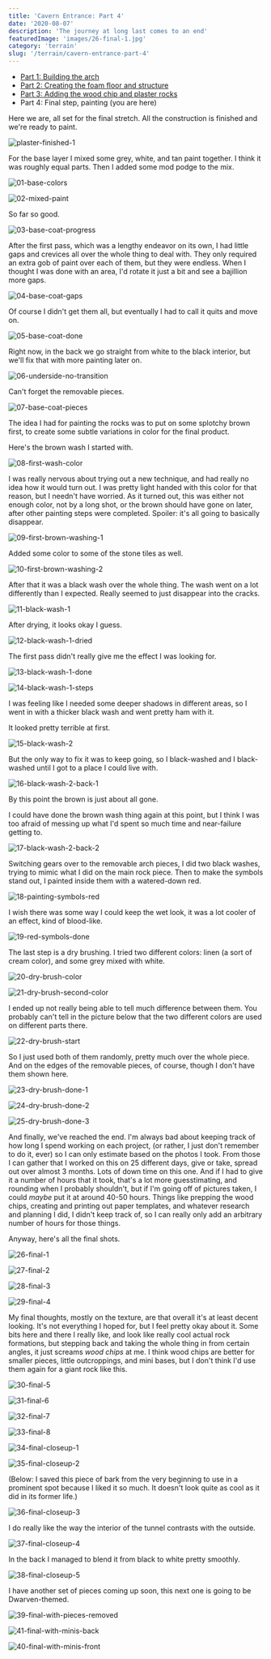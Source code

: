 ```yaml
---
title: 'Cavern Entrance: Part 4'
date: '2020-08-07'
description: 'The journey at long last comes to an end'
featuredImage: 'images/26-final-1.jpg'
category: 'terrain'
slug: '/terrain/cavern-entrance-part-4'
---
```


- [Part 1: Building the arch](../cavern-entrance-part-1/)
- [Part 2: Creating the foam floor and structure](../cavern-entrance-part-2/)
- [Part 3: Adding the wood chip and plaster rocks](../cavern-entrance-part-3/)
- Part 4: Final step, painting (you are here)

Here we are, all set for the final stretch. All the construction is finished and we're ready to paint.

![plaster-finished-1](images/plaster-finished-1.jpg)

For the base layer I mixed some grey, white, and tan paint together. I think it was roughly equal parts. Then I added some mod podge to the mix.

![01-base-colors](images/01-base-colors.jpg)

![02-mixed-paint](images/02-mixed-paint.jpg)

So far so good.

![03-base-coat-progress](images/03-base-coat-progress.jpg)

After the first pass, which was a lengthy endeavor on its own, I had little gaps and crevices all over the whole thing to deal with. They only required an extra gob of paint over each of them, but they were endless. When I thought I was done with an area, I'd rotate it just a bit and see a bajillion more gaps.

![04-base-coat-gaps](images/04-base-coat-gaps.jpg)

Of course I didn't get them all, but eventually I had to call it quits and move on.

![05-base-coat-done](images/05-base-coat-done.jpg)

Right now, in the back we go straight from white to the black interior, but we'll fix that with more painting later on.

![06-underside-no-transition](images/06-underside-no-transition.jpg)

Can't forget the removable pieces.

![07-base-coat-pieces](images/07-base-coat-pieces.jpg)

The idea I had for painting the rocks was to put on some splotchy brown first, to create some subtle variations in color for the final product.

Here's the brown wash I started with.

![08-first-wash-color](images/08-first-wash-color.jpg)

I was really nervous about trying out a new technique, and had really no idea how it would turn out. I was pretty light handed with this color for that reason, but I needn't have worried. As it turned out, this was either not enough color, not by a long shot, or the brown should have gone on later, after other painting steps were completed. Spoiler: it's all going to basically disappear.

![09-first-brown-washing-1](images/09-first-brown-washing-1.jpg)

Added some color to some of the stone tiles as well.

![10-first-brown-washing-2](images/10-first-brown-washing-2.jpg)

After that it was a black wash over the whole thing. The wash went on a lot differently than I expected. Really seemed to just disappear into the cracks.

![11-black-wash-1](images/11-black-wash-1.jpg)

After drying, it looks okay I guess.

![12-black-wash-1-dried](images/12-black-wash-1-dried.jpg)

The first pass didn't really give me the effect I was looking for.

![13-black-wash-1-done](images/13-black-wash-1-done.jpg)

![14-black-wash-1-steps](images/14-black-wash-1-steps.jpg)

I was feeling like I needed some deeper shadows in different areas, so I went in with a thicker black wash and went pretty ham with it.

It looked pretty terrible at first.

![15-black-wash-2](images/15-black-wash-2.jpg)

But the only way to fix it was to keep going, so I black-washed and I black-washed until I got to a place I could live with.

![16-black-wash-2-back-1](images/16-black-wash-2-back-1.jpg)

By this point the brown is just about all gone.

I could have done the brown wash thing again at this point, but I think I was too afraid of messing up what I'd spent so much time and near-failure getting to.

![17-black-wash-2-back-2](images/17-black-wash-2-back-2.jpg)

Switching gears over to the removable arch pieces, I did two black washes, trying to mimic what I did on the main rock piece. Then to make the symbols stand out, I painted inside them with a watered-down red.

![18-painting-symbols-red](images/18-painting-symbols-red.jpg)

I wish there was some way I could keep the wet look, it was a lot cooler of an effect, kind of blood-like.

![19-red-symbols-done](images/19-red-symbols-done.jpg)

The last step is a dry brushing. I tried two different colors: linen (a sort of cream color), and some grey mixed with white.

![20-dry-brush-color](images/20-dry-brush-color.jpg)

![21-dry-brush-second-color](images/21-dry-brush-second-color.jpg)

I ended up not really being able to tell much difference between them. You probably can't tell in the picture below that the two different colors are used on different parts there.

![22-dry-brush-start](images/22-dry-brush-start.jpg)

So I just used both of them randomly, pretty much over the whole piece. And on the edges of the removable pieces, of course, though I don't have them shown here.

![23-dry-brush-done-1](images/23-dry-brush-done-1.jpg)

![24-dry-brush-done-2](images/24-dry-brush-done-2.jpg)

![25-dry-brush-done-3](images/25-dry-brush-done-3.jpg)

And finally, we've reached the end. I'm always bad about keeping track of how long I spend working on each project, (or rather, I just don't remember to do it, ever) so I can only estimate based on the photos I took. From those I can gather that I worked on this on 25 different days, give or take, spread out over almost 3 months. Lots of down time on this one. And if I had to give it a number of hours that it took, that's a lot more guesstimating, and rounding when I probably shouldn't, but if I'm going off of pictures taken, I could _maybe_ put it at around 40-50 hours. Things like prepping the wood chips, creating and printing out paper templates, and whatever research and planning I did, I didn't keep track of, so I can really only add an arbitrary number of hours for those things.

Anyway, here's all the final shots.

![26-final-1](images/26-final-1.jpg)

![27-final-2](images/27-final-2.jpg)

![28-final-3](images/28-final-3.jpg)

![29-final-4](images/29-final-4.jpg)

My final thoughts, mostly on the texture, are that overall it's at least decent looking. It's not everything I hoped for, but I feel pretty okay about it. Some bits here and there I really like, and look like really cool actual rock formations, but stepping back and taking the whole thing in from certain angles, it just screams _wood chips_ at me. I think wood chips are better for smaller pieces, little outcroppings, and mini bases, but I don't think I'd use them again for a giant rock like this.

![30-final-5](images/30-final-5.jpg)

![31-final-6](images/31-final-6.jpg)

![32-final-7](images/32-final-7.jpg)

![33-final-8](images/33-final-8.jpg)

![34-final-closeup-1](images/34-final-closeup-1.jpg)

![35-final-closeup-2](images/35-final-closeup-2.jpg)

(Below: I saved this piece of bark from the very beginning to use in a prominent spot because I liked it so much. It doesn't look quite as cool as it did in its former life.)

![36-final-closeup-3](images/36-final-closeup-3.jpg)

I do really like the way the interior of the tunnel contrasts with the outside.

![37-final-closeup-4](images/37-final-closeup-4.jpg)

In the back I managed to blend it from black to white pretty smoothly.

![38-final-closeup-5](images/38-final-closeup-5.jpg)

I have another set of pieces coming up soon, this next one is going to be Dwarven-themed.

![39-final-with-pieces-removed](images/39-final-with-pieces-removed.jpg)

![41-final-with-minis-back](images/41-final-with-minis-back.jpg)

![40-final-with-minis-front](images/40-final-with-minis-front.jpg)
